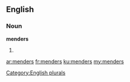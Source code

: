 ==English==

===Noun===
'''menders'''

# {{plural of|[[mender]]}}

[[Category:English plurals]]

[[ar:menders]]
[[fr:menders]]
[[ku:menders]]
[[my:menders]]